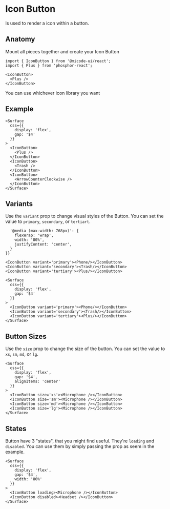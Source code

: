 
# Icon Button

Is used to render a icon within a button.

## Anatomy

Mount all pieces together and create your Icon Button

```tsx
import { IconButton } from '@micode-ui/react';
import { Plus } from 'phosphor-react';

<IconButton>
  <Plus />
</IconButton>
```

You can use whichever icon library you want

## Example

<HeroContainer>
  <IconButtonDemo />
</HeroContainer>

```tsx
<Surface
  css={{
    display: 'flex',
    gap: '$4'
  }}
>
  <IconButton>
    <Plus />
  </IconButton>
  <IconButton>
    <Trash />
  </IconButton>
  <IconButton>
    <ArrowCounterClockwise />
  </IconButton>
</Surface>
```

## Variants

Use the `variant` prop to change visual styles of the Button. You can set the value to `primary`, `secondary`, or `tertiart`.

<HeroContainer>
  <Surface 
    css={{
      display: 'flex',
      gap: '$4',

      '@media (max-width: 768px)': {
        flexWrap: 'wrap',
        width: '80%',
        justifyContent: 'center',
      }
    }}
  >
    <IconButton variant='primary'><Phone/></IconButton>
    <IconButton variant='secondary'><Trash/></IconButton>
    <IconButton variant='tertiary'><Plus/></IconButton>
  </Surface>
</HeroContainer>

```tsx
<Surface 
  css={{
    display: 'flex',
    gap: '$4'
  }}
>
  <IconButton variant='primary'><Phone/></IconButton>
  <IconButton variant='secondary'><Trash/></IconButton>
  <IconButton variant='tertiary'><Plus/></IconButton>
</Surface>
```

## Button Sizes

Use the `size` prop to change the size of the button. You can set the value to `xs`, `sm`, `md`, or `lg`.

<HeroContainer>
  <Surface 
    css={{
      display: 'flex',
      gap: '$4',
      alignItems: 'center'
    }}
  >
    <IconButton size='xs'><Microphone /></IconButton>
    <IconButton size='sm'><Microphone /></IconButton>
    <IconButton size='md'><Microphone /></IconButton>
    <IconButton size='lg'><Microphone /></IconButton>
  </Surface>
</HeroContainer>

```tsx
<Surface 
  css={{
    display: 'flex',
    gap: '$4',
    alignItems: 'center'
  }}
>
  <IconButton size='xs'><Microphone /></IconButton>
  <IconButton size='sm'><Microphone /></IconButton>
  <IconButton size='md'><Microphone /></IconButton>
  <IconButton size='lg'><Microphone /></IconButton>
</Surface>
```

## States

Button have 3 "states", that you might find useful. They're `loading` and `disabled`.
You can use them by simply passing the prop as seem in the example.

<HeroContainer>
  <Surface 
    css={{
      display: 'flex',
      gap: '$4',
      width: '80%'
    }}
  >
    <IconButton loading><Microphone /></IconButton>
    <IconButton disabled><Headphones /></IconButton>
  </Surface>
</HeroContainer>

```tsx
<Surface 
  css={{
    display: 'flex',
    gap: '$4',
    width: '80%'
  }}
>
  <IconButton loading><Microphone /></IconButton>
  <IconButton disabled><Headset /></IconButton>
</Surface>
```
